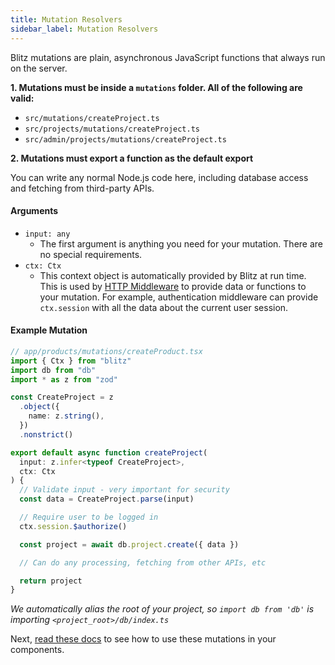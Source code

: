 ```yaml
---
title: Mutation Resolvers
sidebar_label: Mutation Resolvers
---
```


Blitz mutations are plain, asynchronous JavaScript functions that always
run on the server.

**1. Mutations must be inside a `mutations` folder. All of the following
are valid:**

- `src/mutations/createProject.ts`
- `src/projects/mutations/createProject.ts`
- `src/admin/projects/mutations/createProject.ts`

**2. Mutations must export a function as the default export**

You can write any normal Node.js code here, including database access and
fetching from third-party APIs.

#### Arguments

- `input: any`
  - The first argument is anything you need for your mutation. There are
    no special requirements.
- `ctx: Ctx`
  - This context object is automatically provided by Blitz at run time.
    This is used by [HTTP Middleware](./middleware) to provide data or
    functions to your mutation. For example, authentication middleware can
    provide `ctx.session` with all the data about the current user
    session.

#### Example Mutation

```ts
// app/products/mutations/createProduct.tsx
import { Ctx } from "blitz"
import db from "db"
import * as z from "zod"

const CreateProject = z
  .object({
    name: z.string(),
  })
  .nonstrict()

export default async function createProject(
  input: z.infer<typeof CreateProject>,
  ctx: Ctx
) {
  // Validate input - very important for security
  const data = CreateProject.parse(input)

  // Require user to be logged in
  ctx.session.$authorize()

  const project = await db.project.create({ data })

  // Can do any processing, fetching from other APIs, etc

  return project
}
```

_We automatically alias the root of your project, so `import db from 'db'`
is importing `<project_root>/db/index.ts`_

Next, [read these docs](./mutation-usage) to see how to use these
mutations in your components.
